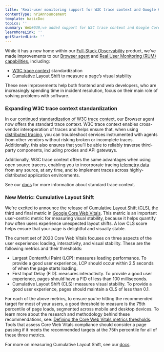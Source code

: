 ```yaml
---
title: 'Real-user monitoring support for W3C trace context and Google Core Web Vitals '
contentType: nr1Announcement
template: basicDoc
topics: ''
summary: We&#039;ve added support for W3C trace context and Google Core Web Vitals!
learnMoreLink: ''
getStartedLink: ''
---
```


While it has a new home within our [Full-Stack Observability](https://newrelic.com/platform/full-stack-observability) product, we’ve made improvements to our [Browser agent](https://newrelic.com/products/browser-monitoring) and [Real User Monitoring (RUM) capabilities](/docs/browser/new-relic-browser/getting-started/introduction-browser-monitoring), including:

*   [W3C trace context](https://www.w3.org/TR/trace-context/) standardization
*   [Cumulative Layout Shift](https://web.dev/cls/) to measure a page’s visual stability

These new improvements help both frontend and web developers, who are increasingly spending time in incident resolution, focus on their main role of solving problems with software.

### Expanding W3C trace context standardization

In our [continued standardization of W3C trace context](https://blog.newrelic.com/product-news/w3c-trace-context-distributed-tracing-standard/), our Browser agent now offers the standard trace context. W3C trace context enables cross-vendor interoperation of traces and helps ensure that, when using [distributed tracing](https://blog.newrelic.com/product-news/distributed-tracing-general-availability/), you can troubleshoot services instrumented with agents from other vendors without risking broken or incomplete traces. Additionally, this also ensures that you’ll be able to reliably traverse third-party components, including proxies and API gateways.

Additionally, W3C trace context offers the same advantages when using open source tracers, enabling you to incorporate tracing [telemetry data](https://blog.newrelic.com/product-news/introducing-telemetry-data-platform/) from any source, at any time, and to implement traces across highly-distributed application environments.

See our [docs](/docs/release-notes/new-relic-browser-release-notes/browser-agent-release-notes/browser-agent-v1173) for more information about standard trace context.

### New Metric: Cumulative Layout Shift

We're excited to announce the release of [Cumulative Layout Shift (CLS)](https://web.dev/cls/), the third and final metric in [Google Core Web Vitals](https://web.dev/vitals/). This metric is an important user-centric metric for measuring visual stability, because it helps quantify how often users experience unexpected layout shifts. A low CLS score helps ensure that your page is delightful and visually stable.

The current set of 2020 Core Web Vitals focuses on three aspects of the user experience: loading, interactivity, and visual stability. These are the following metrics and their thresholds:

*   Largest Contentful Paint (LCP): measures loading performance. To provide a good user experience, LCP should occur within 2.5 seconds of when the page starts loading.
*   First Input Delay (FID): measures interactivity. To provide a good user experience, pages should have a FID of less than 100 milliseconds.
*   Cumulative Layout Shift (CLS): measures visual stability. To provide a good user experience, pages should maintain a CLS of less than 0.1.

For each of the above metrics, to ensure you're hitting the recommended target for most of your users, a good threshold to measure is the 75th percentile of page loads, segmented across mobile and desktop devices. To learn more about the research and methodology behind these recommendations, see: [Defining the Core Web Vitals metrics thresholds](https://web.dev/defining-core-web-vitals-thresholds/). Tools that assess Core Web Vitals compliance should consider a page passing if it meets the recommended targets at the 75th percentile for all of these three metrics.

For more on measuring Cumulative Layout Shift, see our [docs](/docs/browser/new-relic-browser/page-load-timing-resources/pageviewtiming-async-or-dynamic-page-details#h2-support-for-googles-core-web-vitals).